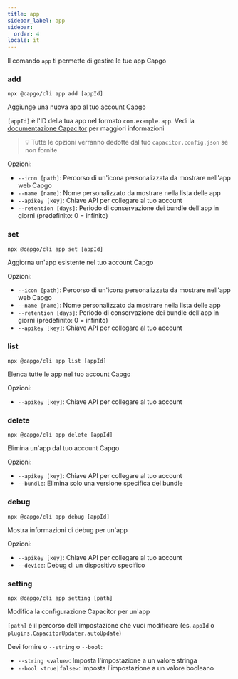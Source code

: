 ```yaml
---
title: app
sidebar_label: app
sidebar:
  order: 4
locale: it
---
```


Il comando `app` ti permette di gestire le tue app Capgo

### add

`npx @capgo/cli app add [appId]`

Aggiunge una nuova app al tuo account Capgo

`[appId]` è l'ID della tua app nel formato `com.example.app`. Vedi la [documentazione Capacitor](https://capacitorjs.com/docs/cli/commands/init/) per maggiori informazioni

> 💡 Tutte le opzioni verranno dedotte dal tuo `capacitor.config.json` se non fornite

Opzioni:

- `--icon [path]`: Percorso di un'icona personalizzata da mostrare nell'app web Capgo 
- `--name [name]`: Nome personalizzato da mostrare nella lista delle app
- `--apikey [key]`: Chiave API per collegare al tuo account
- `--retention [days]`: Periodo di conservazione dei bundle dell'app in giorni (predefinito: 0 = infinito)

### set

`npx @capgo/cli app set [appId]`

Aggiorna un'app esistente nel tuo account Capgo

Opzioni:

- `--icon [path]`: Percorso di un'icona personalizzata da mostrare nell'app web Capgo
- `--name [name]`: Nome personalizzato da mostrare nella lista delle app
- `--retention [days]`: Periodo di conservazione dei bundle dell'app in giorni (predefinito: 0 = infinito)
- `--apikey [key]`: Chiave API per collegare al tuo account

### list

`npx @capgo/cli app list [appId]`

Elenca tutte le app nel tuo account Capgo

Opzioni:

- `--apikey [key]`: Chiave API per collegare al tuo account

### delete

`npx @capgo/cli app delete [appId]`

Elimina un'app dal tuo account Capgo

Opzioni:

- `--apikey [key]`: Chiave API per collegare al tuo account
- `--bundle`: Elimina solo una versione specifica del bundle

### debug

`npx @capgo/cli app debug [appId]`

Mostra informazioni di debug per un'app

Opzioni:

- `--apikey [key]`: Chiave API per collegare al tuo account
- `--device`: Debug di un dispositivo specifico

### setting

`npx @capgo/cli app setting [path]`

Modifica la configurazione Capacitor per un'app

`[path]` è il percorso dell'impostazione che vuoi modificare (es. `appId` o `plugins.CapacitorUpdater.autoUpdate`)

Devi fornire o `--string` o `--bool`:

- `--string <value>`: Imposta l'impostazione a un valore stringa
- `--bool <true|false>`: Imposta l'impostazione a un valore booleano